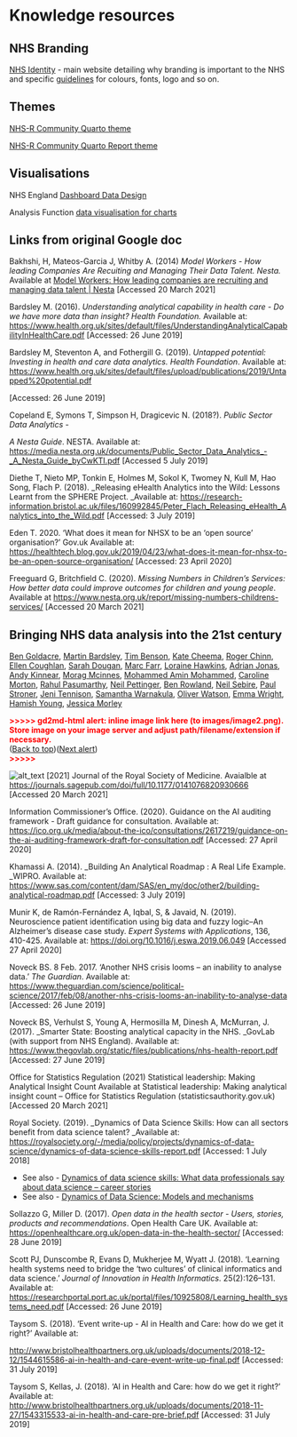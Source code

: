 # Knowledge resources 

## NHS Branding

[NHS Identity](https://www.england.nhs.uk/nhsidentity/) - main website detailing why branding is important to the NHS and specific [guidelines](https://www.england.nhs.uk/nhsidentity/identity-guidelines/) for colours, fonts, logo and so on.

## Themes

[NHS-R Community Quarto theme](https://github.com/nhs-r-community/quarto-nhs-theme)

[NHS-R Community Quarto Report theme](https://github.com/nhs-r-community/quarto-report-nhs-theme)

## Visualisations

NHS England [Dashboard Data Design](https://nhsengland.github.io/data-viz-community-of-practice/dashboard_design/)

Analysis Function [data visualisation for charts](https://analysisfunction.civilservice.gov.uk/policy-store/data-visualisation-charts/)

## Links from original Google doc

Bakhshi, H, Mateos-Garcia J, Whitby A. (2014) _Model Workers - How leading Companies Are Recuiting and Managing Their Data Talent. Nesta._ Available at [Model Workers: How leading companies are recruiting and managing data talent | Nesta](https://www.nesta.org.uk/report/model-workers-how-leading-companies-are-recruiting-and-managing-data-talent/) [Accessed 20 March 2021]

Bardsley M. (2016). _Understanding analytical capability in health care - Do we have more data than insight? Health Foundation._ Available at: [https://www.health.org.uk/sites/default/files/UnderstandingAnalyticalCapabilityInHealthCare.pdf](https://www.health.org.uk/sites/default/files/UnderstandingAnalyticalCapabilityInHealthCare.pdf) [Accessed: 26 June 2019]

Bardsley M, Steventon A, and Fothergill G. (2019). _Untapped potential: Investing in health and care data analytics. Health Foundation_. Available at:  [https://www.health.org.uk/sites/default/files/upload/publications/2019/Untapped%20potential.pdf](https://www.health.org.uk/sites/default/files/upload/publications/2019/Untapped%20potential.pdf)

[Accessed: 26 June 2019]

Copeland E, Symons T, Simpson H, Dragicevic N. (2018?).  _Public Sector Data Analytics - _

_A Nesta Guide_. NESTA. Available at: [https://media.nesta.org.uk/documents/Public_Sector_Data_Analytics_-_A_Nesta_Guide_byCwKTI.pdf](https://media.nesta.org.uk/documents/Public_Sector_Data_Analytics_-_A_Nesta_Guide_byCwKTI.pdf) [Accessed 5 July 2019]

Diethe T, Nieto MP, Tonkin E, Holmes M, Sokol K, Twomey N, Kull M, Hao Song, Flach P.  (2018). _Releasing eHealth Analytics into the Wild: Lessons Learnt from the SPHERE Project. _Available at: [https://research-information.bristol.ac.uk/files/160992845/Peter_Flach_Releasing_eHealth_Analytics_into_the_Wild.pdf](https://research-information.bristol.ac.uk/files/160992845/Peter_Flach_Releasing_eHealth_Analytics_into_the_Wild.pdf) [Accessed: 3 July 2019]

Eden T. 2020. ‘What does it mean for NHSX to be an ‘open source’ organisation?’ Gov.uk Available at: [https://healthtech.blog.gov.uk/2019/04/23/what-does-it-mean-for-nhsx-to-be-an-open-source-organisation/](https://healthtech.blog.gov.uk/2019/04/23/what-does-it-mean-for-nhsx-to-be-an-open-source-organisation/) [Accessed: 23 April 2020]

Freeguard G, Britchfield C. (2020). _Missing Numbers in Children’s Services: How better data could improve outcomes for children and young people_. Available at [https://www.nesta.org.uk/report/missing-numbers-childrens-services/](https://www.nesta.org.uk/report/missing-numbers-childrens-services/for children and young peopleata could improve outcomes for children and young people) [Accessed 20 March 2021]


## Bringing NHS data analysis into the 21st century

[Ben Goldacre](https://journals.sagepub.com/doi/full/10.1177/0141076820930666), [Martin Bardsley](https://journals.sagepub.com/doi/full/10.1177/0141076820930666), [Tim Benson](https://journals.sagepub.com/doi/full/10.1177/0141076820930666), [Kate Cheema](https://journals.sagepub.com/doi/full/10.1177/0141076820930666), [Roger Chinn](https://journals.sagepub.com/doi/full/10.1177/0141076820930666), [Ellen Coughlan](https://journals.sagepub.com/doi/full/10.1177/0141076820930666), [Sarah Dougan](https://journals.sagepub.com/doi/full/10.1177/0141076820930666), [Marc Farr](https://journals.sagepub.com/doi/full/10.1177/0141076820930666), [Loraine Hawkins](https://journals.sagepub.com/doi/full/10.1177/0141076820930666), [Adrian Jonas](https://journals.sagepub.com/doi/full/10.1177/0141076820930666), [Andy Kinnear](https://journals.sagepub.com/doi/full/10.1177/0141076820930666), [Morag Mcinnes](https://journals.sagepub.com/doi/full/10.1177/0141076820930666), [Mohammed Amin Mohammed](https://journals.sagepub.com/doi/full/10.1177/0141076820930666), [Caroline Morton](https://journals.sagepub.com/doi/full/10.1177/0141076820930666), [Rahul Pasumarthy](https://journals.sagepub.com/doi/full/10.1177/0141076820930666), [Neil Pettinger](https://journals.sagepub.com/doi/full/10.1177/0141076820930666), [Ben Rowland](https://journals.sagepub.com/doi/full/10.1177/0141076820930666), [Neil Sebire](https://journals.sagepub.com/doi/full/10.1177/0141076820930666), [Paul Stroner](https://journals.sagepub.com/doi/full/10.1177/0141076820930666), [Jeni Tennison](https://journals.sagepub.com/doi/full/10.1177/0141076820930666), [Samantha Warnakula](https://journals.sagepub.com/doi/full/10.1177/0141076820930666), [Oliver Watson](https://journals.sagepub.com/doi/full/10.1177/0141076820930666), [Emma Wright](https://journals.sagepub.com/doi/full/10.1177/0141076820930666), [Hamish Young](https://journals.sagepub.com/doi/full/10.1177/0141076820930666), [Jessica Morley](https://journals.sagepub.com/doi/full/10.1177/0141076820930666)

<p id="gdcalert2" ><span style="color: red; font-weight: bold">>>>>>  gd2md-html alert: inline image link here (to images/image2.png). Store image on your image server and adjust path/filename/extension if necessary. </span><br>(<a href="#">Back to top</a>)(<a href="#gdcalert3">Next alert</a>)<br><span style="color: red; font-weight: bold">>>>>> </span></p>


![alt_text](images/image2.png "image_tooltip")
 [2021] Journal of the Royal Society of Medicine. Avaialble at [https://journals.sagepub.com/doi/full/10.1177/0141076820930666](https://journals.sagepub.com/doi/full/10.1177/0141076820930666) [Accessed 20 March 2021]

Information Commissioner’s Office. (2020). Guidance on the AI auditing framework - Draft guidance for consultation. Available at: [https://ico.org.uk/media/about-the-ico/consultations/2617219/guidance-on-the-ai-auditing-framework-draft-for-consultation.pdf](https://ico.org.uk/media/about-the-ico/consultations/2617219/guidance-on-the-ai-auditing-framework-draft-for-consultation.pdf) [Accessed: 27 April 2020]

Khamassi A. (2014). _Building An Analytical Roadmap : A Real Life Example. _WIPRO. Available at:  [https://www.sas.com/content/dam/SAS/en_my/doc/other2/building-analytical-roadmap.pdf](https://www.sas.com/content/dam/SAS/en_my/doc/other2/building-analytical-roadmap.pdf) [Accessed: 3 July 2019]

Munir K, de Ramón-Fernández A, Iqbal, S, & Javaid, N. (2019). Neuroscience patient identification using big data and fuzzy logic–An Alzheimer’s disease case study. _Expert Systems with Applications_, 136, 410-425. Available at: [https://doi.org/10.1016/j.eswa.2019.06.049](https://doi.org/10.1016/j.eswa.2019.06.049) [Accessed 27 April 2020]

Noveck BS. 8 Feb. 2017. ‘Another NHS crisis looms – an inability to analyse data.’ _The Guardian_. Available at: [https://www.theguardian.com/science/political-science/2017/feb/08/another-nhs-crisis-looms-an-inability-to-analyse-data](https://www.theguardian.com/science/political-science/2017/feb/08/another-nhs-crisis-looms-an-inability-to-analyse-data) [Accessed: 26 June 2019]

Noveck BS, Verhulst S, Young A, Hermosilla M, Dinesh A, McMurran, J. (2017). _Smarter State: Boosting analytical capacity in the NHS. _GovLab (with support from NHS England). Available at: [https://www.thegovlab.org/static/files/publications/nhs-health-report.pdf](https://www.thegovlab.org/static/files/publications/nhs-health-report.pdf) [Accessed: 27 June 2019]

Office for Statistics Regulation (2021) Statistical leadership: Making Analytical Insight Count Available at Statistical leadership: Making analytical insight count – Office for Statistics Regulation (statisticsauthority.gov.uk) [Accessed 20 March 2021]

 

Royal Society. (2019). _Dynamics of Data Science Skills: How can all sectors benefit from data science talent? _Available at: [https://royalsociety.org/-/media/policy/projects/dynamics-of-data-science/dynamics-of-data-science-skills-report.pdf](https://royalsociety.org/-/media/policy/projects/dynamics-of-data-science/dynamics-of-data-science-skills-report.pdf) [Accessed: 1 July 2018]



* See also - [Dynamics of data science skills: What data professionals say about data science – career stories](https://royalsociety.org/-/media/policy/projects/dynamics-of-data-science/DES5847-3-Data-skills-case-studies-document.pdf)
* See also - [Dynamics of Data Science: Models and mechanisms](https://royalsociety.org/-/media/policy/projects/dynamics-of-data-science/DES5847-2-Data-skills-models-and-mechanisms-document.pdf)

Sollazzo G, Miller D. (2017). _Open data in the health sector - Users, stories, products and recommendations_. Open Health Care UK. Available at: [https://openhealthcare.org.uk/open-data-in-the-health-sector/](https://openhealthcare.org.uk/open-data-in-the-health-sector/) [Accessed: 28 June 2019]

Scott PJ, Dunscombe R, Evans D, Mukherjee M, Wyatt J. (2018). ‘Learning health systems need to bridge the ‘two cultures’ of clinical informatics and data science.’ _Journal of Innovation in Health Informatics_. 25(2):126–131. Available at: [https://researchportal.port.ac.uk/portal/files/10925808/Learning_health_systems_need.pdf](https://researchportal.port.ac.uk/portal/files/10925808/Learning_health_systems_need.pdf) [Accessed: 26 June 2019] 

Taysom S. (2018). ‘Event write-up - AI in Health and Care: how do we get it right?’ Available at:

[http://www.bristolhealthpartners.org.uk/uploads/documents/2018-12-12/1544615586-ai-in-health-and-care-event-write-up-final.pdf](http://www.bristolhealthpartners.org.uk/uploads/documents/2018-12-12/1544615586-ai-in-health-and-care-event-write-up-final.pdf) [Accessed: 31 July 2019]

Taysom S, Kellas, J. (2018). ‘AI in Health and Care: how do we get it right?’ Available at: [http://www.bristolhealthpartners.org.uk/uploads/documents/2018-11-27/1543315533-ai-in-health-and-care-pre-brief.pdf](http://www.bristolhealthpartners.org.uk/uploads/documents/2018-11-27/1543315533-ai-in-health-and-care-pre-brief.pdf) [Accessed: 31 July 2019]

